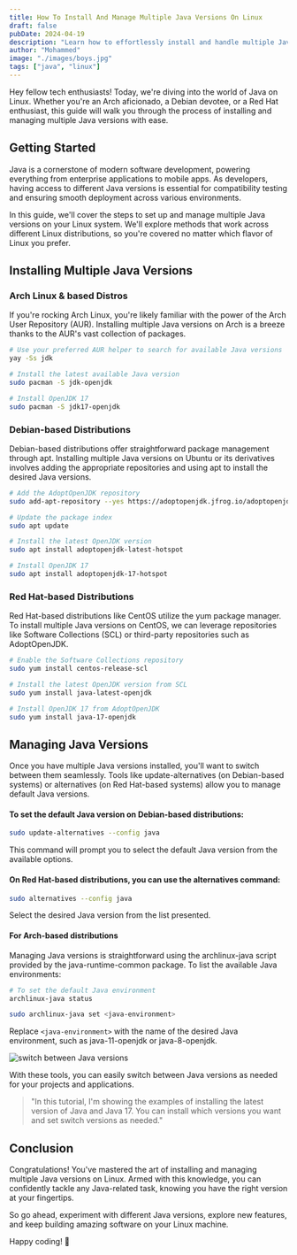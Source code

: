 ```yaml
---
title: How To Install And Manage Multiple Java Versions On Linux
draft: false
pubDate: 2024-04-19
description: "Learn how to effortlessly install and handle multiple Java versions on your Linux system, regardless of your distribution"
author: "Mohammed"
image: "./images/boys.jpg"
tags: ["java", "linux"]
---
```


Hey fellow tech enthusiasts! Today, we're diving into the world of Java on Linux. Whether you're an Arch aficionado, a Debian devotee, or a Red Hat enthusiast, this guide will walk you through the process of installing and managing multiple Java versions with ease.

## Getting Started

Java is a cornerstone of modern software development, powering everything from enterprise applications to mobile apps. As developers, having access to different Java versions is essential for compatibility testing and ensuring smooth deployment across various environments.

In this guide, we'll cover the steps to set up and manage multiple Java versions on your Linux system. We'll explore methods that work across different Linux distributions, so you're covered no matter which flavor of Linux you prefer.

## Installing Multiple Java Versions

### Arch Linux & based Distros

If you're rocking Arch Linux, you're likely familiar with the power of the Arch User Repository (AUR). Installing multiple Java versions on Arch is a breeze thanks to the AUR's vast collection of packages.

```zsh
# Use your preferred AUR helper to search for available Java versions
yay -Ss jdk

# Install the latest available Java version
sudo pacman -S jdk-openjdk

# Install OpenJDK 17
sudo pacman -S jdk17-openjdk
```

### Debian-based Distributions

Debian-based distributions offer straightforward package management through apt. Installing multiple Java versions on Ubuntu or its derivatives involves adding the appropriate repositories and using apt to install the desired Java versions.

```bash
# Add the AdoptOpenJDK repository
sudo add-apt-repository --yes https://adoptopenjdk.jfrog.io/adoptopenjdk/deb/

# Update the package index
sudo apt update

# Install the latest OpenJDK version
sudo apt install adoptopenjdk-latest-hotspot

# Install OpenJDK 17
sudo apt install adoptopenjdk-17-hotspot
```

### Red Hat-based Distributions

Red Hat-based distributions like CentOS utilize the yum package manager. To install multiple Java versions on CentOS, we can leverage repositories like Software Collections (SCL) or third-party repositories such as AdoptOpenJDK.

```bash
# Enable the Software Collections repository
sudo yum install centos-release-scl

# Install the latest OpenJDK version from SCL
sudo yum install java-latest-openjdk

# Install OpenJDK 17 from AdoptOpenJDK
sudo yum install java-17-openjdk
```

## Managing Java Versions

Once you have multiple Java versions installed, you'll want to switch between them seamlessly. Tools like update-alternatives (on Debian-based systems) or alternatives (on Red Hat-based systems) allow you to manage default Java versions.

#### To set the default Java version on Debian-based distributions:

```bash
sudo update-alternatives --config java
```

This command will prompt you to select the default Java version from the available options.

#### On Red Hat-based distributions, you can use the alternatives command:

```bash
sudo alternatives --config java
```

Select the desired Java version from the list presented.

#### For Arch-based distributions

Managing Java versions is straightforward using the archlinux-java script provided by the java-runtime-common package. To list the available Java environments:

```bash
# To set the default Java environment
archlinux-java status

sudo archlinux-java set <java-environment>
```

Replace `<java-environment>` with the name of the desired Java environment, such as java-11-openjdk or java-8-openjdk.

![switch between Java versions](/images/blogs/arch-java-versions.png)

With these tools, you can easily switch between Java versions as needed for your projects and applications.

> "In this tutorial, I'm showing the examples of installing the latest version of Java and Java 17. You can install which versions you want and set switch versions as needed."

## Conclusion

Congratulations! You've mastered the art of installing and managing multiple Java versions on Linux. Armed with this knowledge, you can confidently tackle any Java-related task, knowing you have the right version at your fingertips.

So go ahead, experiment with different Java versions, explore new features, and keep building amazing software on your Linux machine.

Happy coding! 🚀
